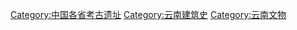 [[Category:中国各省考古遗址|Category:中国各省考古遗址]]
[[Category:云南建筑史|Category:云南建筑史]]
[[Category:云南文物|Category:云南文物]]